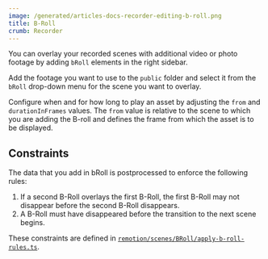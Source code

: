 ```yaml
---
image: /generated/articles-docs-recorder-editing-b-roll.png
title: B-Roll
crumb: Recorder
---
```


You can overlay your recorded scenes with additional video or photo footage by adding `bRoll` elements in the right sidebar.

Add the footage you want to use to the `public` folder and select it from the `bRoll` drop-down menu for the scene you want to overlay.

Configure when and for how long to play an asset by adjusting the `from` and `durationInFrames` values.
The `from` value is relative to the scene to which you are adding the B-roll and defines the frame from which the asset is to be displayed.

## Constraints

The data that you add in bRoll is postprocessed to enforce the following rules:

1. If a second B-Roll overlays the first B-Roll, the first B-Roll may not disappear before the second B-Roll disappears.
2. A B-Roll must have disappeared before the transition to the next scene begins.

These constraints are defined in [`remotion/scenes/BRoll/apply-b-roll-rules.ts`](https://github.com/remotion-dev/recorder/tree/main/remotion/scenes/BRoll/apply-b-roll-rules.ts).
